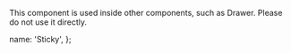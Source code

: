 
This component is used inside other components, such as Drawer. Please do not use it directly.

<div>
  <LiveEditorBlock code={code} scope={{ Sticky, Button }} display="vertical" />
  <GeneratePropsTable componentName="Sticky" />
</div>

  name: 'Sticky',
};
